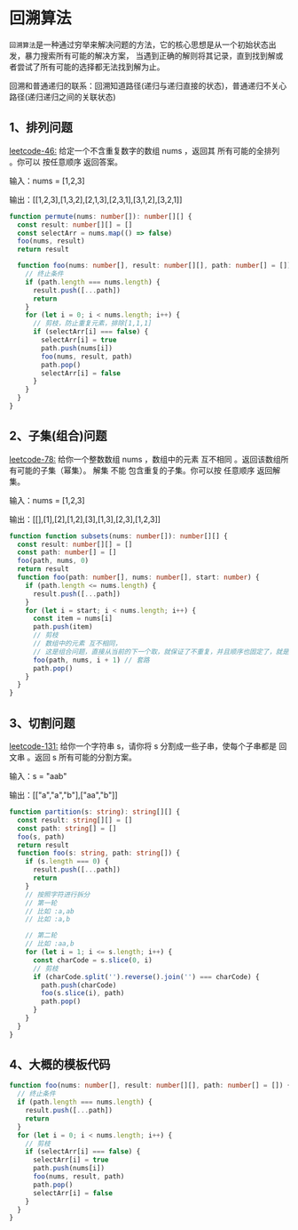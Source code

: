 # 回溯算法

`回溯算法`是一种通过穷举来解决问题的方法，它的核心思想是从一个初始状态出发，暴力搜索所有可能的解决方案，
当遇到正确的解则将其记录，直到找到解或者尝试了所有可能的选择都无法找到解为止。

回溯和普通递归的联系：回溯知道路径(递归与递归直接的状态)，普通递归不关心路径(递归递归之间的关联状态)

## 1、排列问题

[leetcode-46:](https://leetcode.cn/problems/permutations/)
给定一个不含重复数字的数组 nums ，返回其 所有可能的全排列 。你可以 按任意顺序 返回答案。

输入：nums = [1,2,3]

输出：[[1,2,3],[1,3,2],[2,1,3],[2,3,1],[3,1,2],[3,2,1]]

```ts
function permute(nums: number[]): number[][] {
  const result: number[][] = []
  const selectArr = nums.map(() => false)
  foo(nums, result)
  return result

  function foo(nums: number[], result: number[][], path: number[] = []) {
    // 终止条件
    if (path.length === nums.length) {
      result.push([...path])
      return
    }
    for (let i = 0; i < nums.length; i++) {
      // 剪枝，防止重复元素，排除[1,1,1]
      if (selectArr[i] === false) {
        selectArr[i] = true
        path.push(nums[i])
        foo(nums, result, path)
        path.pop()
        selectArr[i] = false
      }
    }
  }
}
```

## 2、子集(组合)问题

[leetcode-78:](https://leetcode.cn/problems/subsets/)
给你一个整数数组 nums ，数组中的元素 互不相同 。返回该数组所有可能的子集（幂集）。
解集 不能 包含重复的子集。你可以按 任意顺序 返回解集。

输入：nums = [1,2,3]

输出：[[],[1],[2],[1,2],[3],[1,3],[2,3],[1,2,3]]

```ts
function function subsets(nums: number[]): number[][] {
  const result: number[][] = []
  const path: number[] = []
  foo(path, nums, 0)
  return result
  function foo(path: number[], nums: number[], start: number) {
    if (path.length <= nums.length) {
      result.push([...path])
    }
    for (let i = start; i < nums.length; i++) {
      const item = nums[i]
      path.push(item)
      // 剪枝
      // 数组中的元素 互不相同，
      // 这是组合问题，直接从当前的下一个取，就保证了不重复，并且顺序也固定了，就是从左到右
      foo(path, nums, i + 1) // 套路
      path.pop()
    }
  }
}
```

## 3、切割问题

[leetcode-131:](https://leetcode.cn/problems/palindrome-partitioning/)
给你一个字符串 s，请你将 s 分割成一些子串，使每个子串都是 回文串 。返回 s 所有可能的分割方案。

输入：s = "aab"

输出：[["a","a","b"],["aa","b"]]

```ts
function partition(s: string): string[][] {
  const result: string[][] = []
  const path: string[] = []
  foo(s, path)
  return result
  function foo(s: string, path: string[]) {
    if (s.length === 0) {
      result.push([...path])
      return
    }
    // 按照字符进行拆分
    // 第一轮
    // 比如 :a,ab
    // 比如 :a,b

    // 第二轮
    // 比如 :aa,b
    for (let i = 1; i <= s.length; i++) {
      const charCode = s.slice(0, i)
      // 剪枝
      if (charCode.split('').reverse().join('') === charCode) {
        path.push(charCode)
        foo(s.slice(i), path)
        path.pop()
      }
    }
  }
}
```

## 4、大概的模板代码

```ts
function foo(nums: number[], result: number[][], path: number[] = []) {
  // 终止条件
  if (path.length === nums.length) {
    result.push([...path])
    return
  }
  for (let i = 0; i < nums.length; i++) {
    // 剪枝
    if (selectArr[i] === false) {
      selectArr[i] = true
      path.push(nums[i])
      foo(nums, result, path)
      path.pop()
      selectArr[i] = false
    }
  }
}
```
